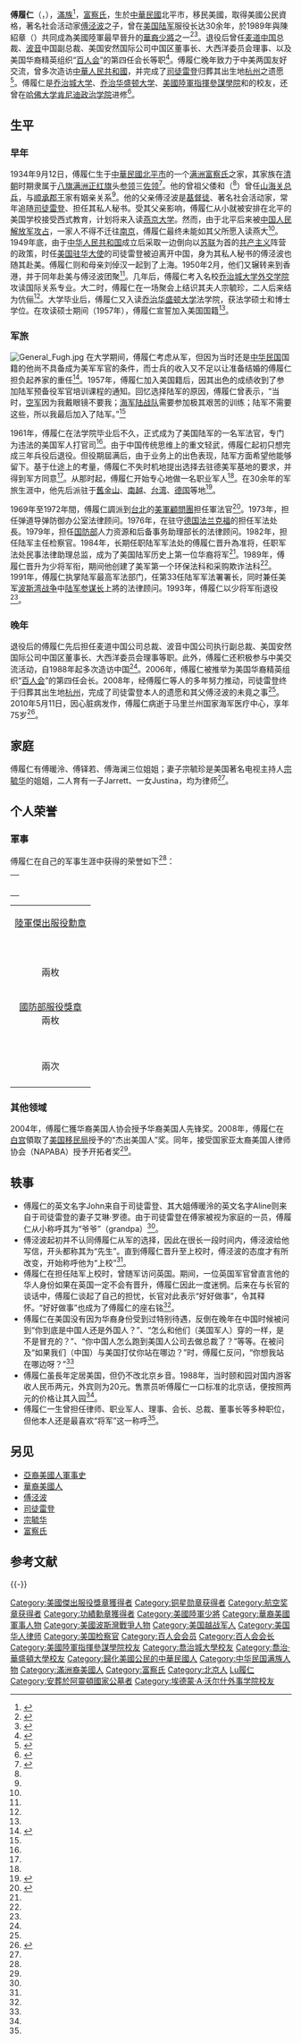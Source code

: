 {{Infobox Military Person
|name=傅履仁<br/>{{lang|en|John Liu Fugh}}
|born = {{birth date|1934|9|12}} 
|died = {{death date and age|2010|5|11|1934|9|12}}
|placeofbirth={{ROC-1928}}[[北平市|北平市]]
|placeofdeath= {{USA}}[[馬里蘭州|馬里蘭州]][[貝塞斯達_(馬里蘭州)|貝塞斯達]]
|placeofburial= 
|placeofburial_label= Place of burial
|image= [[File:John_Fugh.jpg|240px]]
|caption=陆军少将时期的傅履仁
|nickname=
|nationality={{ROC}}（1934年－1957年<ref>{{cite web |url=http://www.china.com.cn/chinese/HIAW/1240827.htm |title=美百人会会长:"中国越发展,美就越需要中国" |accessdate=2013-11-01 |date=2006-06-13 |publisher=新华网 |work=中国网 |deadurl=no |archivedate=2013-06-16 |archiveurl=https://web.archive.org/web/20130616012105/http://www.china.com.cn/chinese/HIAW/1240827.htm }}</ref>）<br />{{USA}}（1957年－）
|alma_mater=[[乔治城大学|乔治城大学]]<br />[[乔治华盛顿大学|乔治华盛顿大学]]<br />[[美國陸軍指揮參謀學院|美國陸軍指揮參謀學院]]<br />{{link-en|美國陸軍戰爭學院|United States Army War College}}
|branch={{army|USA|name=美國陸軍}}
|serviceyears=1961年－1993年
|rank=[[File:US-O8_insignia.svg|20px]] [[少將|少將]]
|commands={{link-en|美国陆军军法署|Judge Advocate General's Corps, United States Army}}（第33任署长，任期1991年－1993年）
|kind=[[File:JAGC_Staff_Corps_Insignia_Army.gif|20px]] {{link-en|美國陸軍軍法署|Judge Advocate General's Corps, United States Army|军法官}}
|battles=[[越南战争|越南战争]]、[[海湾战争|海湾战争]]
|awards=[[陸軍傑出服役勳章|陸軍傑出服役勳章]]、{{link-en|國防高階服役勳章|Defense Superior Service Medal}}、{{link-en|功績勳章 (美國)|Legion of Merit|功績勳章}}、[[銅星勳章|銅星勳章]]等
|spouse=宗毓珍
|relations=父[[傅泾波|傅泾波]]、母刘倬汉<br />姊傅暖泠、傅铎若、傅海澜<br />子Jarrett Fugh、女Justina Fugh
|laterwork=麦道中国总裁、波音中国副总裁、美国安然国际公司中国区董事长、大西洋委员会理事、百人会会长等
}}
'''傅履仁'''（{{lang-en|John Liu Fugh}}，{{bd|1934年|9月12日|2010年|5月11日|catIdx=Fu傅履仁}}），[[滿族|滿族]]<ref name="八旗子弟">{{cite web |url=http://news.xinhuanet.com/politics/2010-05/22/c_12129565.htm |title=傅履仁：美国首位华裔将军 本为八旗子弟 |accessdate=2013-11-01 |date=2010-05-22 |publisher=新华网 |work=广州日报 |deadurl=no |archivedate=2013-11-01 |archiveurl=https://web.archive.org/web/20131101051224/http://news.xinhuanet.com/politics/2010-05/22/c_12129565.htm }}</ref>，[[富察氏|富察氏]]，生於[[中華民國|中華民國]]北平市，移民美國，取得美國公民資格，著名社会活动家[[傅泾波|傅泾波]]之子，曾在[[美国陆军|美国陆军]]服役长达30余年，於1989年與陳紹章（{{lang|en|William S. Chen}}）共同成為美國陸軍最早晉升的[[美籍华人|華裔]][[少將|少將]]之一<ref>{{cite web |url=http://news.sina.com.cn/c/2010-06-21/122520514849.shtml |title=美国首位华裔陆军将军傅履仁：半个世纪的传奇 |accessdate=2013-11-01 |date=2010-06-21 |publisher=新浪网 |work=中国周刊 |deadurl=no |archivedate=2013-06-16 |archiveurl=https://web.archive.org/web/20130616012105/http://news.sina.com.cn/c/2010-06-21/122520514849.shtml }}</ref><ref>{{Cite web |title=Major General William S. Chen U.S. Army - Retired |website=Who's Who of Asian Americans |publisher=Asian American Net |url=https://www.asianamerican.net/bios/General_William_Chen.html |archivedate=2021-03-03 |archiveurl=https://archive.today/20210303212742/https://www.asianamerican.net/bios/General_William_Chen.html |access-date=2021-08-11 }}</ref>。退役后曾任[[麦道|麦道]][[中国|中国]]总裁、[[波音|波音]]中国副总裁、美国安然国际公司中国区董事长、大西洋委员会理事、以及美国华裔精英组织“[[百人会|百人会]]”的第四任会长等职<ref>{{cite web |url=http://www.chinanews.com/news/2006/2006-03-29/8/709581.shtml |title=美陆军首位华裔将军傅履仁将接掌美国百人会(图) |accessdate=2013-11-01 |date=2006-03-29 |publisher=中新网 |work= |deadurl=no |archivedate=2013-06-16 |archiveurl=https://web.archive.org/web/20130616012105/http://www.chinanews.com/news/2006/2006-03-29/8/709581.shtml }}</ref>。傅履仁晚年致力于中美两国友好交流，曾多次造访[[中華人民共和國|中華人民共和國]]，并完成了[[司徒雷登|司徒雷登]]归葬其出生地[[杭州|杭州]]之遗愿<ref name="传奇">{{cite web |url=http://news.xinhuanet.com/theory/2010-05/20/c_12122060.htm |title=美国华裔将军的传奇人生 |accessdate=2013-11-01 |date=2010-05-20 |publisher=新华网 |work=人民日报海外版 |deadurl=no |archivedate=2013-06-16 |archiveurl=https://web.archive.org/web/20130616012105/http://news.xinhuanet.com/theory/2010-05/20/c_12122060.htm }}</ref>。傅履仁是[[乔治城大学|乔治城大学]]、[[乔治华盛顿大学|乔治华盛顿大学]]、[[美國陸軍指揮參謀學院|美國陸軍指揮參謀學院]]和{{link-en|美國陸軍戰爭學院|United States Army War College}}的校友，还曾在[[哈佛大学|哈佛大学]][[肯尼迪政治学院|肯尼迪政治学院]]进修<ref>{{cite web |url=http://www.cctv.com/program/UpClose/20050309/101761.shtml |title={{en}}General John Fugh: Overcoming racial boundaries |accessdate=2013-11-01 |date=2005-03-09 |publisher=中央电视台英文频道 |work= |deadurl=no |archivedate=2013-06-16 |archiveurl=https://web.archive.org/web/20130616012105/http://www.cctv.com/program/UpClose/20050309/101761.shtml }}</ref>。

==生平==

===早年===
1934年9月12日，傅履仁生于[[中華民國|中華民國]][[北平市|北平市]]的一个[[满族|满洲]][[富察氏|富察氏]]之家，其家族在[[清朝|清朝]]时期隶属于[[八旗满洲|八旗满洲]][[正红旗|正红旗]]头[[甲喇|参领]]三[[佐领|佐领]]<ref name="瀛生访谈">{{cite web |url=http://iea.cass.cn/content-BA0a50-2008112417084147875.htm |title=瀛生先生访谈录 |accessdate=2013-11-01 |date=2008-11-24 |publisher=中科院 |work=邸永君 |deadurl=yes |archivedate=2013-06-16 |archiveurl=https://web.archive.org/web/20130616012105/http://iea.cass.cn/content-BA0a50-2008112417084147875.htm }}</ref>。他的曾祖父倭和（{{lang-mnc|ᠸᡝᡥᡝ|z=Wehe}}<ref name="瀛生访谈"/>）曾任[[山海关|山海关]][[总兵|总兵]]，与[[顺承郡王|顺承郡王]]家有姻亲关系<ref name="瀛生访谈"/>。他的父亲傅泾波是[[基督徒|基督徒]]、著名社会活动家，常年追随[[司徒雷登|司徒雷登]]、担任其私人秘书。受其父亲影响，傅履仁从小就被安排在北平的美国学校接受西式教育，计划将来入读[[燕京大学|燕京大学]]。然而，由于北平后来被[[中国人民解放军|中国人民解放军]][[北平和平解放|攻占]]，一家人不得不迁往[[南京市_(中華民國)|南京]]，傅履仁最终未能如其父所愿入读燕大<ref name="八旗子弟"/>。1949年底，由于[[中华人民共和国|中华人民共和国]]成立后采取一边倒向以[[苏联|苏联]]为首的[[共产主义|共产主义]]阵营的政策，时任[[美国驻华大使列表|美国驻华大使]]的司徒雷登被迫离开中国，身为其私人秘书的傅泾波也随其赴美。傅履仁则和母亲刘倬汉一起到了上海。1950年2月，他们又辗转来到香港，并于同年赴美与傅泾波团聚<ref name="八旗子弟"/>。几年后，傅履仁考入名校[[乔治城大学|乔治城大学]][[埃德蒙·A·沃尔什外交服务学院|外交学院]]攻读国际关系专业。大二时，傅履仁在一场聚会上结识其夫人宗毓珍，二人后来结为伉俪<ref name="八旗子弟"/>。大学毕业后，傅履仁又入读[[乔治华盛顿大学|乔治华盛顿大学]]法学院，获法学硕士和博士学位。在攻读硕士期间（1957年），傅履仁宣誓加入美国国籍<ref name="八旗子弟"/>。

===军旅===
[[File:General_Fugh.jpg|thumb]]
在大学期间，傅履仁考虑从军，但因为当时还是[[中华民国|中华民国]]国籍的他尚不具备成为美军军官的条件，而士兵的收入又不足以让准备结婚的傅履仁担负起养家的重任<ref name="外滩画报">{{cite web |url=http://news.sina.com.cn/s/2007-12-18/160114549356.shtml |title=专访美国“百人会”会长傅履仁 |accessdate=2013-11-01 |date=2007-12-18 |publisher=新浪网 |work=外滩画报 |deadurl=no |archivedate=2013-06-16 |archiveurl=https://web.archive.org/web/20130616012105/http://news.sina.com.cn/s/2007-12-18/160114549356.shtml }}</ref>。1957年，傅履仁加入美国籍后，因其出色的成绩收到了参加陆军预备役军官培训课程的通知。回忆选择陆军的原因，傅履仁曾表示，“当时，[[美国空军|空军]]因为我戴眼镜不要我；[[美国海军陆战队|海军陆战队]]需要参加极其艰苦的训练；陆军不需要这些，所以我最后加入了陆军。”<ref name="八旗子弟"/>

1961年，傅履仁在法学院毕业后不久，正式成为了美国陆军的一名军法官，专门为违法的美国军人打官司<ref name="外滩画报"/>。由于中国传统思维上的重文轻武，傅履仁起初只想完成三年兵役后退役。但役期屆满后，由于业务上的出色表现，陆军方面希望他能够留下。基于仕途上的考量，傅履仁不失时机地提出选择去驻德美军基地的要求，并得到军方同意<ref name="外滩画报"/>。从那时起，傅履仁开始专心地做一名职业军人<ref name="外滩画报"/>。在30余年的军旅生涯中，他先后派驻于[[舊金山|舊金山]]、[[越南共和國|南越]]、[[台湾|台湾]]、[[德国|德国]]等地<ref name="华盛顿邮报">{{en}}{{cite web |url=http://www.washingtonpost.com/wp-dyn/content/article/2010/05/11/AR2010051104818.html |title=Maj. Gen. John L. Fugh, 75, dies; served as Army's judge advocate general |accessdate=2013-11-01 |date=2006-06-13 |publisher=华盛顿邮报 |work=Adam Bernstein |archive-url=https://web.archive.org/web/20121110141607/http://www.washingtonpost.com/wp-dyn/content/article/2010/05/11/AR2010051104818.html |archive-date=2012-11-10 |dead-url=no }}</ref>。

1969年至1972年間，傅履仁調派到[[台北|台北]]的[[美軍顧問團_(中華民國)|美軍顧問團]]担任軍法官<ref name="stlouis">{{Cite web|url=http://www.scanews.com/spot/2003/june/s667/english-news/caf-news.txt|title=Accomplished Chinese American: John Liu Fugh|accessdate=2007-10-28|publisher=St. Louis Chinese American News|author=St. Louis Chinese American News|work=Archive|archive-url=https://web.archive.org/web/20041110004903/http://www.scanews.com/spot/2003/june/s667/english-news/caf-news.txt|archive-date=2004-11-10|dead-url=no}}</ref>。1973年，担任弹道导弹防御办公室法律顾问。1976年，在驻守[[德国|德国]][[法兰克福|法兰克福]]的{{link-en|美國陸軍第3装甲師|3rd Armored Division (United States)|第3裝甲師}}担任军法处長。1979年，担任[[美国国防部|国防部]]人力资源和后备事务助理部长的法律顾问。1982年，担任陆军主任检察官。1984年，长期任职陆军军法处的傅履仁晋升為准将，任职军法处民事法律助理总监，成为了美国陆军历史上第一位华裔将军<ref name="华盛顿邮报"/>。1989年，傅履仁晋升为少将军衔，期间他创建了美军第一个环保法科和采购欺诈法科<ref name="华盛顿邮报"/>。1991年，傅履仁执掌陆军最高军法部门，任第33任陆军军法署署长，同时兼任美军[[波斯湾战争|波斯湾战争]]中[[美国陆军参谋长|陆军参谋长]]{{link-en|戈登·萨利文|Gordon R. Sullivan}}上將的法律顾问。1993年，傅履仁以少将军衔退役<ref name="华盛顿邮报"/>。

===晚年===
退役后的傅履仁先后担任麦道中国公司总裁、波音中国公司执行副总裁、美国安然国际公司中国区董事长、大西洋委员会理事等职。此外，傅履仁还积极参与中美交流活动，自1988年起多次造访中国<ref name="八旗子弟"/>。2006年，傅履仁被推举为美国华裔精英组织“[[百人会|百人会]]”的第四任会长。2008年，经傅履仁等人的多年努力推动，司徒雷登终于归葬其出生地[[杭州|杭州]]，完成了司徒雷登本人的遗愿和其父傅泾波的未竟之事<ref name="八旗子弟"/>。2010年5月11日，因心脏病发作，傅履仁病逝于马里兰州国家海军医疗中心，享年75岁<ref name="中国网">{{cite web |url=http://www.china.com.cn/military/txt/2010-05/13/content_20036208.htm |title=美国首位华裔陆军将军傅履仁去世 享年75岁(图) |accessdate=2013-11-01 |date=2010-05-13 |publisher=中国网 |work= |deadurl=no |archivedate=2013-06-16 |archiveurl=https://web.archive.org/web/20130616012105/http://www.china.com.cn/military/txt/2010-05/13/content_20036208.htm }}</ref>。

==家庭==
傅履仁有傅暖泠、傅铎若、傅海澜三位姐姐；妻子宗毓珍是美国著名电视主持人[[宗毓华|宗毓华]]的姐姐，二人育有一子Jarrett、一女Justina，均为律师<ref name="中国网"/>。

==个人荣誉==
===軍事===
傅履仁在自己的军事生涯中获得的荣誉如下<ref name="华盛顿邮报"/>：

<center>
{|
|-
|colspan="3" align="center"|{{ribbon devices|number=0|type=oak|ribbon=Distinguished Service Medal ribbon.svg|width=106}}
|-
|{{ribbon devices|number=0|type=oak|ribbon=US Defense Superior Service Medal ribbon.svg|width=106}}
|{{ribbon devices|number=1|type=oak|ribbon=Legion_of_Merit_ribbon.svg|width=106}}
|{{ribbon devices|number=0|type=oak|ribbon=Bronze Star Medal ribbon.svg|width=106}}
|-
|{{ribbon devices|number=1|type=oak|ribbon=Meritorious Service Medal ribbon.svg|width=106}}
|{{ribbon devices|number=0|type=oak|ribbon=Air_Medal_ribbon.svg|width=106}}
|{{ribbon devices|number=1|type=oak|ribbon=Army Commendation Medal ribbon.svg|width=106}}
|-
|{{ribbon devices|number=1|type=service-star|ribbon=National_Defense_Service_Medal_ribbon.svg|width=106}}
|{{ribbon devices|number=4|type=service-star|ribbon=Vietnam Service Medal ribbon.svg|width=106}}
|{{ribbon devices|number=0|type=service-star|ribbon=Army Service Ribbon.svg|width=106}}
|-
|{{ribbon devices|number=0|type=service-star|other_device=2|ribbon=Army Overseas Service Ribbon.svg|width=106}}
|{{ribbon devices|number=0|type=service-star|ribbon=Vietnam_gallantry_cross_unit_award-3d.svg|width=106}}
|{{ribbon devices|number=0|type=service-star|ribbon=Vietnam Campaign Medal ribbon with 60- clasp.svg|width=106}}
|-
|}
</center>
<center>
{| class="wikitable"
|-align="center"
|colspan="3" align="center" |[[陸軍傑出服役勳章|陸軍傑出服役勳章]]
|-align="center"
|{{link-en|國防高階服役勳章|Defense Superior Service Medal}}
|{{link-en|功績勳章 (美國)|Legion of Merit|功績勳章}}<br />兩枚
|[[銅星勳章|銅星勳章]]
|-align="center"
|{{link-en|軍功勳章 (美國)|Meritorious Service Medal (United States)|軍功勳章}}<br />兩枚
|{{link-en|航空獎章|Air Medal}}
|{{link-en|陸軍嘉獎勳章|Army Commendation Medal}}<br />兩枚
|-align="center"
|[[國防部服役獎章|國防部服役獎章]]<br />兩枚
|[[越南服役獎章|越南服役獎章]]<br />四枚[[服役星章|參戰星章]]
|{{link-en|陸軍服役勳表|Army Service Ribbon}}
|-align="center"
|{{link-en|陸軍海外服役勳表|Army Overseas Service Ribbon}}<br />兩次
|{{link-en|越南共和國英勇十字勳章|Gallantry Cross (Vietnam)|越南英勇十字勳章部隊嘉許獎}}<br/>鑲邊棕櫚葉
|{{link-en|越南共和國戰役獎章|Vietnam Campaign Medal}}
|-
|}
</center>

===其他领域===
2004年，傅履仁獲华裔美国人协会授予华裔美国人先锋奖。2008年，傅履仁在[[白宫|白宫]]領取了[[美国移民局|美国移民局]]授予的“杰出美国人”奖。同年，接受国家亚太裔美国人律师协会（NAPABA）授予开拓者奖<ref name="传奇"/>。

==轶事==
*傅履仁的英文名字John来自于司徒雷登、其大姐傅暖泠的英文名字Aline则来自于司徒雷登的妻子艾琳·罗德。由于司徒雷登在傅家被视为家庭的一员，傅履仁从小称呼其为“爷爷”（grandpa）<ref name="外滩画报"/>。
*傅泾波起初并不认同傅履仁从军的选择，因此在很长一段时间内，傅泾波给他写信，开头都称其为“先生”。直到傅履仁晋升至上校时，傅泾波的态度才有所改变，开始称呼他为“上校”<ref name="外滩画报"/>。
*傅履仁在担任陆军上校时，曾随军访问英国。期间，一位英国军官曾直言他的华人身份如果在英国一定不会有晋升，傅履仁因此一度迷惘。后来在与长官的谈话中，傅履仁谈起了自己的担忧，长官对此表示“好好做事”，令其释怀。“好好做事”也成为了傅履仁的座右铭<ref name="外滩画报"/>。
*傅履仁在美国没有因为华裔身份受到过特别待遇，反倒在晚年在中国时候被问到“你到底是中国人还是外国人？”、“怎么和他们（美国军人）穿的一样，是不是冒充的？”、“你中国人怎么跑到美国人公司去做总裁了？”等等。在被问及“如果我们（中国）与美国打仗你站在哪边？”时，傅履仁反问，“你想我站在哪边呀？”<ref name="外滩画报"/>
*傅履仁虽長年定居美国，但仍不改北京乡音。1988年，当时颐和园对国内游客收人民币两元，外宾则为20元。售票员听傅履仁一口标准的北京话，便按照两元的价格让其入园<ref name="八旗子弟"/>。
*傅履仁一生曾担任律师、职业军人、理事、会长、总裁、董事长等多种职位，但他本人还是最喜欢“将军”这一称呼<ref name="八旗子弟"/>。

==另见==
{{Commons|John Fugh}}
*[[亞裔美國人軍事史|亞裔美國人軍事史]]
*[[華裔美國人|華裔美國人]]
*[[傅泾波|傅泾波]]
*[[司徒雷登|司徒雷登]]
*[[宗毓华|宗毓华]]
*[[富察氏|富察氏]]

== 参考文献 ==
{{Reflist|2}}

{{-}}
{{start box}}
{{s-mil}}
{{succession box|{{link-en|威廉·苏特|William K. Suter}}<br />（代理）|{{link-en|小迈克尔·纳尔多蒂|Michael J. Nardotti, Jr.}}|{{link-en|美国陆军军法署署长|Judge Advocate General of the United States Army}}|1991年─1993年}}
{{end box}}

{{Good article}}

{{DEFAULTSORT:Fu傅履仁}}
[[Category:美國傑出服役獎章獲得者|Category:美國傑出服役獎章獲得者]]
[[Category:铜星勋章获得者|Category:铜星勋章获得者]]
[[Category:航空奖章获得者|Category:航空奖章获得者]]
[[Category:功績勳章獲得者|Category:功績勳章獲得者]]
[[Category:美國陸軍少將|Category:美國陸軍少將]]
[[Category:華裔美國軍事人物|Category:華裔美國軍事人物]]
[[Category:美國波斯灣戰爭人物|Category:美國波斯灣戰爭人物]]
[[Category:美国越战军人|Category:美国越战军人]]
[[Category:美国华人律师|Category:美国华人律师]]
[[Category:美国检察官|Category:美国检察官]]
[[Category:百人会会员|Category:百人会会员]]
[[Category:百人会会长|Category:百人会会长]]
[[Category:美國陸軍指揮參謀學院校友|Category:美國陸軍指揮參謀學院校友]]
[[Category:喬治城大學校友|Category:喬治城大學校友]]
[[Category:喬治·華盛頓大學校友|Category:喬治·華盛頓大學校友]]
[[Category:歸化美國公民的中華民國人|Category:歸化美國公民的中華民國人]]
[[Category:中华民国满族人物|Category:中华民国满族人物]]
[[Category:滿洲裔美國人|Category:滿洲裔美國人]]
[[Category:富察氏|Category:富察氏]]
[[Category:北京人|Category:北京人]]
[[Category:傅姓|Lu履仁]]
[[Category:安葬於阿靈頓國家公墓者|Category:安葬於阿靈頓國家公墓者]]
[[Category:埃德蒙·A·沃尔什外事学院校友|Category:埃德蒙·A·沃尔什外事学院校友]]